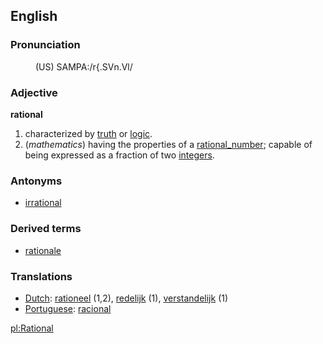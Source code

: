 ==English==

===Pronunciation===
:(US) SAMPA:/r{.SVn.Vl/

===Adjective===
'''rational'''
# characterized by [[truth]] or [[logic]].
# (''mathematics'') having the properties of a [[rational_number]]; capable of being expressed as a fraction of two [[integer]]s.

===Antonyms===
* [[irrational]]

===Derived terms===
*[[rationale]]<!--/[[rationalé]] backward formation of borrowing accent to sound smart/foreign/exotic?-->

===Translations===
*[[Dutch]]: [[rationeel]] (1,2), [[redelijk]] (1), [[verstandelijk]] (1)
*[[Portuguese]]: [[racional]]

[[pl:Rational]]